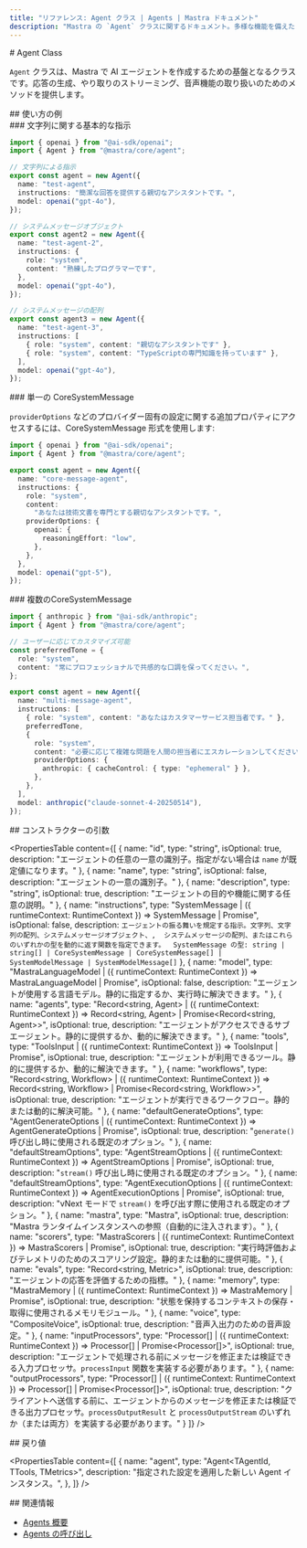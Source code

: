 ```yaml
---
title: "リファレンス: Agent クラス | Agents | Mastra ドキュメント"
description: "Mastra の `Agent` クラスに関するドキュメント。多様な機能を備えた AI エージェントを作成するための基盤を提供します。"
---
```


<div id="agent-class">
  # Agent Class
</div>

`Agent` クラスは、Mastra で AI エージェントを作成するための基盤となるクラスです。応答の生成、やり取りのストリーミング、音声機能の取り扱いのためのメソッドを提供します。

<div id="usage-examples">
  ## 使い方の例
</div>

<div id="basic-string-instructions">
  ### 文字列に関する基本的な指示
</div>

```typescript title="src/mastra/agents/string-agent.ts" showLineNumbers copy
import { openai } from "@ai-sdk/openai";
import { Agent } from "@mastra/core/agent";

// 文字列による指示
export const agent = new Agent({
  name: "test-agent",
  instructions: "簡潔な回答を提供する親切なアシスタントです。",
  model: openai("gpt-4o"),
});

// システムメッセージオブジェクト
export const agent2 = new Agent({
  name: "test-agent-2",
  instructions: {
    role: "system",
    content: "熟練したプログラマーです",
  },
  model: openai("gpt-4o"),
});

// システムメッセージの配列
export const agent3 = new Agent({
  name: "test-agent-3",
  instructions: [
    { role: "system", content: "親切なアシスタントです" },
    { role: "system", content: "TypeScriptの専門知識を持っています" },
  ],
  model: openai("gpt-4o"),
});
```


<div id="single-coresystemmessage">
  ### 単一の CoreSystemMessage
</div>

`providerOptions` などのプロバイダー固有の設定に関する追加プロパティにアクセスするには、CoreSystemMessage 形式を使用します:

```typescript title="src/mastra/agents/core-message-agent.ts" showLineNumbers copy
import { openai } from "@ai-sdk/openai";
import { Agent } from "@mastra/core/agent";

export const agent = new Agent({
  name: "core-message-agent",
  instructions: {
    role: "system",
    content:
      "あなたは技術文書を専門とする親切なアシスタントです。",
    providerOptions: {
      openai: {
        reasoningEffort: "low",
      },
    },
  },
  model: openai("gpt-5"),
});
```


<div id="multiple-coresystemmessages">
  ### 複数のCoreSystemMessage
</div>

```typescript title="src/mastra/agents/multi-message-agent.ts" showLineNumbers copy
import { anthropic } from "@ai-sdk/anthropic";
import { Agent } from "@mastra/core/agent";

// ユーザーに応じてカスタマイズ可能
const preferredTone = {
  role: "system",
  content: "常にプロフェッショナルで共感的な口調を保ってください。",
};

export const agent = new Agent({
  name: "multi-message-agent",
  instructions: [
    { role: "system", content: "あなたはカスタマーサービス担当者です。" },
    preferredTone,
    {
      role: "system",
      content: "必要に応じて複雑な問題を人間の担当者にエスカレーションしてください。",
      providerOptions: {
        anthropic: { cacheControl: { type: "ephemeral" } },
      },
    },
  ],
  model: anthropic("claude-sonnet-4-20250514"),
});
```


<div id="constructor-parameters">
  ## コンストラクターの引数
</div>

<PropertiesTable
  content={[
  {
    name: "id",
    type: "string",
    isOptional: true,
    description:
      "エージェントの任意の一意の識別子。指定がない場合は `name` が既定値になります。"
  },
  {
    name: "name",
    type: "string",
    isOptional: false,
    description: "エージェントの一意の識別子。"
  },
  {
    name: "description",
    type: "string",
    isOptional: true,
    description: "エージェントの目的や機能に関する任意の説明。"
  },
  {
    name: "instructions",
    type: "SystemMessage | ({ runtimeContext: RuntimeContext }) => SystemMessage | Promise<SystemMessage>",
    isOptional: false,
    description: `エージェントの振る舞いを規定する指示。文字列、文字列の配列、システムメッセージオブジェクト、, 
      システムメッセージの配列、またはこれらのいずれかの型を動的に返す関数を指定できます。 
      SystemMessage の型: string | string[] | CoreSystemMessage | CoreSystemMessage[] | SystemModelMessage | SystemModelMessage[]`
  },
  {
    name: "model",
    type: "MastraLanguageModel | ({ runtimeContext: RuntimeContext }) => MastraLanguageModel | Promise<MastraLanguageModel>",
    isOptional: false,
    description:
      "エージェントが使用する言語モデル。静的に指定するか、実行時に解決できます。"
  },
  {
    name: "agents",
    type: "Record<string, Agent> | ({ runtimeContext: RuntimeContext }) => Record<string, Agent> | Promise<Record<string, Agent>>",
    isOptional: true,
    description:
      "エージェントがアクセスできるサブエージェント。静的に提供するか、動的に解決できます。"
  },
  {
    name: "tools",
    type: "ToolsInput | ({ runtimeContext: RuntimeContext }) => ToolsInput | Promise<ToolsInput>",
    isOptional: true,
    description:
      "エージェントが利用できるツール。静的に提供するか、動的に解決できます。"
  },
  {
    name: "workflows",
    type: "Record<string, Workflow> | ({ runtimeContext: RuntimeContext }) => Record<string, Workflow> | Promise<Record<string, Workflow>>",
    isOptional: true,
    description:
      "エージェントが実行できるワークフロー。静的または動的に解決可能。"
  },
  {
    name: "defaultGenerateOptions",
    type: "AgentGenerateOptions | ({ runtimeContext: RuntimeContext }) => AgentGenerateOptions | Promise<AgentGenerateOptions>",
    isOptional: true,
    description: "`generate()` 呼び出し時に使用される既定のオプション。"
  },
  {
    name: "defaultStreamOptions",
    type: "AgentStreamOptions | ({ runtimeContext: RuntimeContext }) => AgentStreamOptions | Promise<AgentStreamOptions>",
    isOptional: true,
    description: "`stream()` 呼び出し時に使用される既定のオプション。"
  },
  {
    name: "defaultStreamOptions",
    type: "AgentExecutionOptions | ({ runtimeContext: RuntimeContext }) => AgentExecutionOptions | Promise<AgentExecutionOptions>",
    isOptional: true,
    description: "vNext モードで `stream()` を呼び出す際に使用される既定のオプション。"
  },
  {
    name: "mastra",
    type: "Mastra",
    isOptional: true,
    description:
      "Mastra ランタイムインスタンスへの参照（自動的に注入されます）。"
  },
  {
    name: "scorers",
    type: "MastraScorers | ({ runtimeContext: RuntimeContext }) => MastraScorers | Promise<MastraScorers>",
    isOptional: true,
    description:
      "実行時評価およびテレメトリのためのスコアリング設定。静的または動的に提供可能。"
  },
  {
    name: "evals",
    type: "Record<string, Metric>",
    isOptional: true,
    description: "エージェントの応答を評価するための指標。"
  },
  {
    name: "memory",
    type: "MastraMemory | ({ runtimeContext: RuntimeContext }) => MastraMemory | Promise<MastraMemory>",
    isOptional: true,
    description:
      "状態を保持するコンテキストの保存・取得に使用されるメモリモジュール。"
  },
  {
    name: "voice",
    type: "CompositeVoice",
    isOptional: true,
    description: "音声入出力のための音声設定。"
  },
  {
    name: "inputProcessors",
    type: "Processor[] | ({ runtimeContext: RuntimeContext }) => Processor[] | Promise<Processor[]>",
    isOptional: true,
    description:
      "エージェントで処理される前にメッセージを修正または検証できる入力プロセッサ。`processInput` 関数を実装する必要があります。"
  },
  {
    name: "outputProcessors",
    type: "Processor[] | ({ runtimeContext: RuntimeContext }) => Processor[] | Promise<Processor[]>",
    isOptional: true,
    description:
      "クライアントへ送信する前に、エージェントからのメッセージを修正または検証できる出力プロセッサ。`processOutputResult` と `processOutputStream` のいずれか（または両方）を実装する必要があります。"
  }
]}
/>

<div id="returns">
  ## 戻り値
</div>

<PropertiesTable
  content={[
    {
      name: "agent",
      type: "Agent<TAgentId, TTools, TMetrics>",
      description: "指定された設定を適用した新しい Agent インスタンス。",
    },
  ]}
/>

<div id="related">
  ## 関連情報
</div>

- [Agents 概要](/docs/agents/overview)
- [Agents の呼び出し](/examples/agents/calling-agents)